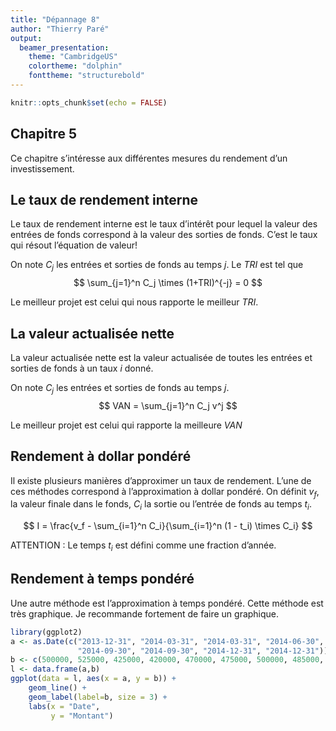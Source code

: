 ```yaml
---
title: "Dépannage 8"
author: "Thierry Paré"
output:
  beamer_presentation:
    theme: "CambridgeUS"
    colortheme: "dolphin"
    fonttheme: "structurebold"
---
```


```r
knitr::opts_chunk$set(echo = FALSE)
```

## Chapitre 5

Ce chapitre s'intéresse aux différentes mesures du rendement d'un investissement.

## Le taux de rendement interne

Le taux de rendement interne est le taux d'intérêt pour lequel la valeur des entrées de fonds correspond à la valeur des sorties de fonds. C'est le taux qui résout l'équation de valeur! 

On note $C_j$ les entrées et sorties de fonds au temps $j$. Le $TRI$ est tel que 
$$
\sum_{j=1}^n C_j \times (1+TRI)^{-j} = 0
$$

Le meilleur projet est celui qui nous rapporte le meilleur $TRI$.

## La valeur actualisée nette

La valeur actualisée nette est la valeur actualisée de toutes les entrées et sorties de fonds à un taux $i$ donné. 

On note $C_j$ les entrées et sorties de fonds au temps $j$. 
$$
VAN = \sum_{j=1}^n C_j v^j
$$

Le meilleur projet est celui qui rapporte la meilleure $VAN$

## Rendement à dollar pondéré
Il existe plusieurs manières d'approximer un taux de rendement. L'une de ces méthodes correspond à l'approximation à dollar pondéré. On définit $v_f$, la valeur finale dans le fonds, $C_i$ la sortie ou l'entrée de fonds au temps $t_i$. 

$$
I = \frac{v_f - \sum_{i=1}^n C_i}{\sum_{i=1}^n (1 - t_i) \times C_i}
$$

ATTENTION : Le temps $t_i$ est défini comme une fraction d'année.

## Rendement à temps pondéré
Une autre méthode est l'approximation à temps pondéré. Cette méthode est très graphique. Je recommande fortement de faire un graphique.

```r
library(ggplot2)
a <- as.Date(c("2013-12-31", "2014-03-31", "2014-03-31", "2014-06-30", "2014-06-30", 
               "2014-09-30", "2014-09-30", "2014-12-31", "2014-12-31"))
b <- c(500000, 525000, 425000, 420000, 470000, 475000, 500000, 485000, 410000)
l <- data.frame(a,b)
ggplot(data = l, aes(x = a, y = b)) + 
    geom_line() + 
    geom_label(label=b, size = 3) + 
    labs(x = "Date",
         y = "Montant")
```
